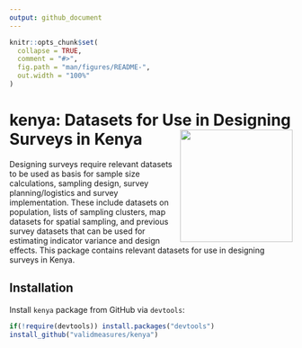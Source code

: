 ```yaml
---
output: github_document
---
```


<!-- README.md is generated from README.Rmd. Please edit that file -->

```r
knitr::opts_chunk$set(
  collapse = TRUE,
  comment = "#>",
  fig.path = "man/figures/README-",
  out.width = "100%"
)
```
# kenya: Datasets for Use in Designing Surveys in Kenya <img src="man/figures/kenya.png" width="200" align="right" />

Designing surveys require relevant datasets to be used as basis for sample size calculations, sampling design, survey planning/logistics and survey implementation. These include datasets on population, lists of sampling clusters, map datasets for spatial sampling, and previous survey datasets that can be used for estimating indicator variance and design effects. This package contains relevant datasets for use in designing surveys in Kenya.

## Installation

Install `kenya` package from GitHub via `devtools`:

```r
if(!require(devtools)) install.packages("devtools")
install_github("validmeasures/kenya")
```
